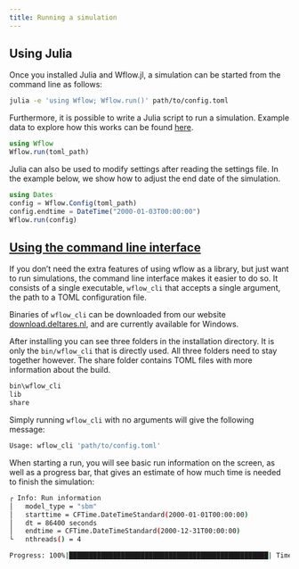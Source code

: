 ```yaml
---
title: Running a simulation
---
```


## Using Julia

Once you installed Julia and Wflow.jl, a simulation can be started from the command line
as follows:

```bash
julia -e 'using Wflow; Wflow.run()' path/to/config.toml
```

Furthermore, it is possible to write a Julia script to run a simulation. Example data to
explore how this works can be found [here](@ref sample_data).

```julia
using Wflow
Wflow.run(toml_path)
```

Julia can also be used to modify settings after reading the settings file. In the example
below, we show how to adjust the end date of the simulation.

```julia
using Dates
config = Wflow.Config(toml_path)
config.endtime = DateTime("2000-01-03T00:00:00")
Wflow.run(config)
```

## [Using the command line interface](@id cli)

If you don't need the extra features of using wflow as a library, but just want to run
simulations, the command line interface makes it easier to do so. It consists of a single
executable, `wflow_cli` that accepts a single argument, the path to a TOML configuration
file.

Binaries of `wflow_cli` can be downloaded from our website
[download.deltares.nl](https://download.deltares.nl/en/download/wflow/), and are currently
available for Windows.

After installing you can see three folders in the installation directory. It is only the
`bin/wflow_cli` that is directly used. All three folders need to stay together however.
The share folder contains TOML files with more information about the build.

```bash
bin\wflow_cli
lib
share
```

Simply running `wflow_cli` with no arguments will give the following message:

```bash
Usage: wflow_cli 'path/to/config.toml'
```

When starting a run, you will see basic run information on the screen, as well as a progress
bar, that gives an estimate of how much time is needed to finish the simulation:

```bash
┌ Info: Run information
│   model_type = "sbm"
│   starttime = CFTime.DateTimeStandard(2000-01-01T00:00:00)
│   dt = 86400 seconds
│   endtime = CFTime.DateTimeStandard(2000-12-31T00:00:00)
└   nthreads() = 4

Progress: 100%|██████████████████████████████████████████████████| Time: 0:00:27
```

